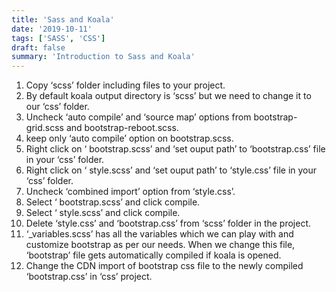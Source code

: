 ```yaml
---
title: 'Sass and Koala'
date: '2019-10-11'
tags: ['SASS', 'CSS']
draft: false
summary: 'Introduction to Sass and Koala'
---
```


1. Copy ‘scss’ folder including files to your project.
2. By default koala output directory is ‘scss’ but we need to change it to our ‘css’ folder.
3. Uncheck ‘auto compile’ and ‘source map’ options from bootstrap-grid.scss and bootstrap-reboot.scss.
4. keep only ‘auto compile’ option on bootstrap.scss.
5. Right click on ‘ bootstrap.scss’ and ‘set ouput path’ to ‘bootstrap.css’ file in your ‘css’ folder.
6. Right click on ‘ style.scss’ and ‘set ouput path’ to ‘style.css’ file in your ‘css’ folder.
7. Uncheck ‘combined import’ option from ‘style.css’.
8. Select ‘ bootstrap.scss’ and click compile.
9. Select ‘ style.scss’ and click compile.
10. Delete ‘style.css’ and ‘bootstrap.css’ from ‘scss’ folder in the project.
11. ‘\_variables.scss’ has all the variables which we can play with and customize bootstrap as per our needs. When we change this file, ‘bootstrap’ file gets automatically compiled if koala is opened.
12. Change the CDN import of bootstrap css file to the newly compiled ‘bootstrap.css’ in ‘css’ project.
